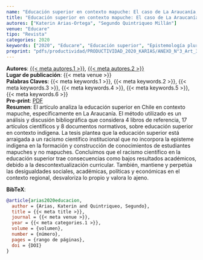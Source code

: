 ```yaml
---
name: "Educación superior en contexto mapuche: El caso de La Araucanía, Chile"
title: "Educación superior en contexto mapuche: El caso de La Araucanía, Chile"
autores: ["Katerin Arias-Ortega", "Segundo Quintriqueo Millán"]
venue: "Educare"
tipo: "Revista"
categories: 2020
keywords: ["2020", "Educare", "Educación superior", "Epistemología pluralista", "Interculturalidad", "Racismo científico"]
preprint: "pdfs/productividad/PRODUCTIVIDAD_2020_KARIAS/ANEXO_N°3_Art_3_Arias-Ortega y Quintriqueo_ Revista Electrónica Educare_ Scopus_Publicado_2020.pdf"
---
```

**Autores**: [{{< meta autores.1 >}}](../members/current/Katerin Arias-Ortega.qmd), [{{< meta autores.2 >}}](../members/current/Segundo Quintriqueo Millán.qmd)    
**Lugar de publicación**: {{< meta venue >}}     
**Palabras Claves**: {{< meta keywords.1 >}}, {{< meta keywords.2 >}}, {{< meta keywords.3 >}}, {{< meta keywords.4 >}}, {{< meta keywords.5 >}}, {{< meta keywords.6 >}}    
**Pre-print**: [PDF](../{{< meta preprint >}})    
**Resumen**: El artículo analiza la educación superior en Chile en contexto mapuche, específicamente en La Araucanía. El método utilizado es un análisis y discusión bibliográfica que considera 4 libros de referencia, 17 artículos científicos y 8 documentos normativos, sobre educación superior en contexto indígena. La tesis plantea que la educación superior está arraigada a un racismo científico institucional que no incorpora la episteme indígena en la formación y construcción de conocimientos de estudiantes mapuches y no mapuches. Concluimos que el racismo científico en la educación superior trae consecuencias como bajos resultados académicos, debido a la descontextualización curricular. También, mantiene y perpetúa las desigualdades sociales, académicas, políticas y económicas en el contexto regional, desvaloriza lo propio y valora lo ajeno.  


**BibTeX**:
```bibtex
@article{arias2020educacion,
  author = {Arias, Katerin and Quintriqueo, Segundo},
  title = {{< meta title >}},
  journal = {{< meta venue >}},
  year = {{< meta categories.1 >}},
  volume = {volumen},
  number = {número},
  pages = {rango de páginas},
  doi = {DOI}
}
```
